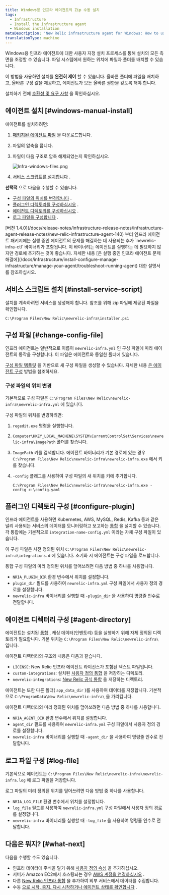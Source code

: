 ```yaml
---
title: Windows용 인프라 에이전트의 Zip 수동 설치
tags:
  - Infrastructure
  - Install the infrastructure agent
  - Windows installation
metaDescription: 'New Relic infrastructure agent for Windows: How to use the manual install script so you can adapt it to your environment.'
translationType: machine
---
```



Windows용 인프라 에이전트에 대한 사용자 지정 설치 프로세스를 통해 설치의 모든 측면을 조정할 수 있습니다. 파일 시스템에서 원하는 위치에 파일과 폴더를 배치할 수 있습니다.

이 방법을 사용하면 설치를 **완전히 제어** 할 수 있습니다. 올바른 폴더에 파일을 배치하고, 올바른 구성 값을 제공하고, 에이전트가 모든 올바른 권한을 갖도록 해야 합니다.

설치하기 전에 [호환성 및 요구 사항](/docs/infrastructure/install-infrastructure-agent/get-started/requirements-infrastructure-agent) 을 확인하십시오.

## 에이전트 설치 [#windows-manual-install]

에이전트를 설치하려면:

1. [패키지된 에이전트 파일](https://download.newrelic.com/infrastructure_agent/binaries/windows/) 을 다운로드합니다.

2. 파일의 압축을 풉니다.

3. 파일이 다음 구조로 압축 해제되었는지 확인하십시오.

   <img
     title="Infra-windows-files.png"
     alt="Infra-windows-files.png"
     src={infraWindowsFiles}
   />

4. [서비스 스크립트를 설치합니다](#install-service-script) .

**선택적** 으로 다음을 수행할 수 있습니다.

* [구성 파일의 위치를 변경합니다](#change-config-file) .
* [플러그인 디렉토리를 구성하십시오](#configure-plugin) .
* [에이전트 디렉토리를 구성하십시오](#agent-directory) .
* [로그 파일을 구성합니다](#log-file) .

<Callout variant="important">
  [버전 1.4.0](/docs/release-notes/infrastructure-release-notes/infrastructure-agent-release-notes/new-relic-infrastructure-agent-140) 부터 인프라 에이전트 패키지에는 실행 중인 에이전트의 문제를 해결하는 데 사용되는 추가 `newrelic-infra-ctl` 바이너리가 포함됩니다. 이 바이너리는 에이전트를 실행하는 데 필요하지 않지만 경로에 추가하는 것이 좋습니다. 자세한 내용 [은 실행 중인 인프라 에이전트 문제 해결에](/docs/infrastructure/install-configure-manage-infrastructure/manage-your-agent/troubleshoot-running-agent) 대한 설명서를 참조하십시오.
</Callout>

## 서비스 스크립트 설치 [#install-service-script]

설치를 계속하려면 서비스를 생성해야 합니다. 참조를 위해 zip 파일에 제공된 파일을 확인합니다.

```
C:\Program Files\New Relic\newrelic-infra\installer.ps1
```

## 구성 파일 [#change-config-file]

인프라 에이전트는 일반적으로 이름이 `newrelic-infra.yml` 인 구성 파일에 따라 에이전트의 동작을 구성합니다. 이 파일은 에이전트와 동일한 폴더에 있습니다.

[구성 파일 템플릿](/docs/infrastructure/new-relic-infrastructure/configuration/infrastructure-config-file-template-newrelic-infrayml) 을 기반으로 새 구성 파일을 생성할 수 있습니다. 자세한 내용 [은 에이전트 구성](/docs/infrastructure/new-relic-infrastructure/configuration/configure-infrastructure-agent) 방법을 참조하세요.

### 구성 파일의 위치 변경

기본적으로 구성 파일은 `C:\Program Files\New Relic\newrelic-infra\newrelic-infra.yml` 에 있습니다.

구성 파일의 위치를 변경하려면:

1. `regedit.exe` 명령을 실행합니다.

2. `Computer\HKEY_LOCAL_MACHINE\SYSTEM\CurrentControlSet\Services\newrelic-infra\ImagePath` 폴더를 찾습니다.

3. `ImagePath` 키를 검색합니다. 에이전트 바이너리가 기본 경로에 있는 경우 `C:\Program Files\New Relic\newrelic-infra\newrelic-infra.exe` 에서 키를 찾습니다.

4. `-config` 플래그를 사용하여 구성 파일의 새 위치를 키에 추가합니다.

   ```
   C:\Program Files\New Relic\newrelic-infra\newrelic-infra.exe -config c:\config.yaml
   ```

## 플러그인 디렉토리 구성 [#configure-plugin]

인프라 에이전트를 사용하면 Kubernetes, AWS, MySQL, Redis, Kafka 등과 같은 널리 사용되는 서비스의 데이터를 모니터링하고 보고하는 [통합](/docs/infrastructure/host-integrations/get-started/introduction-host-integrations) 을 설치할 수 있습니다. 각 통합에는 기본적으로 `integration-name-config.yml` 이라는 자체 구성 파일이 있습니다.

이 구성 파일은 사전 정의된 위치 `C:\Program Files\New Relic\newrelic-infra\integrations.d` 에 있습니다. 초기화 시 에이전트는 구성 파일을 로드합니다.

통합 구성 파일의 미리 정의된 위치를 덮어쓰려면 다음 방법 중 하나를 사용합니다.

* `NRIA_PLUGIN_DIR` 환경 변수에서 위치를 설정합니다.
* `plugin_dir` 필드를 사용하여 `newrelic-infra.yml` 구성 파일에서 사용자 정의 경로를 설정합니다.
* `newrelic-infra` 바이너리를 실행할 때 `-plugin_dir` 을 사용하여 명령줄 인수로 전달합니다.

## 에이전트 디렉터리 구성 [#agent-directory]

에이전트는 설치된 [통합](/docs/infrastructure/host-integrations/get-started/introduction-host-integrations) , 캐싱 데이터(인벤토리) 등을 실행하기 위해 자체 정의된 디렉토리가 필요합니다. 기본 위치는 `C:\Program Files\New Relic\newrelic-infra\` 입니다.

에이전트 디렉터리의 구조와 내용은 다음과 같습니다.

* `LICENSE`: New Relic 인프라 에이전트 라이선스가 포함된 텍스트 파일입니다.
* `custom-integrations`: 설치된 [사용자 정의 통합](/docs/integrations/integrations-sdk/getting-started/introduction-infrastructure-integrations-sdk) 을 저장하는 디렉토리.
* `newrelic-integrations`: [New Relic 공식 통합](/docs/infrastructure/host-integrations/get-started/introduction-host-integrations) 을 저장하는 디렉토리.

에이전트는 또한 다른 폴더( `app_data_dir` )를 사용하여 데이터를 저장합니다. 기본적으로 `C:\ProgramData\New Relic\newrelic-infra\` 을 가리킵니다.

에이전트 디렉터리의 미리 정의된 위치를 덮어쓰려면 다음 방법 중 하나를 사용합니다.

* `NRIA_AGENT_DIR` 환경 변수에서 위치를 설정합니다.
* `agent_dir` 필드를 사용하여 `newrelic-infra.yml` 구성 파일에서 사용자 정의 경로를 설정합니다.
* `newrelic-infra` 바이너리를 실행할 때 `-agent_dir` 을 사용하여 명령줄 인수로 전달합니다.

## 로그 파일 구성 [#log-file]

기본적으로 에이전트는 `C:\Program Files\New Relic\newrelic-infra\newrelic-infra.log` 에 로그 파일을 저장합니다.

로그 파일의 미리 정의된 위치를 덮어쓰려면 다음 방법 중 하나를 사용합니다.

* `NRIA_LOG_FILE` 환경 변수에서 위치를 설정합니다.
* `log_file` 필드를 사용하여 `newrelic-infra.yml` 구성 파일에서 사용자 정의 경로를 설정합니다.
* `newrelic-infra` 바이너리를 실행할 때 `-log_file` 을 사용하여 명령줄 인수로 전달합니다.

## 다음은 뭐지? [#what-next]

다음을 수행할 수도 있습니다.

* 인프라 데이터에 주석을 달기 위해 [사용자 정의 속성](/docs/infrastructure/install-infrastructure-agent/configuration/infrastructure-agent-configuration-settings/#custom-attributes) 을 추가하십시오.
* 서버가 Amazon EC2에서 호스팅되는 경우 [AWS 계정을 연결하십시오](/docs/integrations/amazon-integrations/get-started/connect-aws-new-relic-infrastructure-monitoring/) .
* 다른 [New Relic 인프라 통합](/docs/integrations/infrastructure-integrations/get-started/introduction-infrastructure-integrations/) 을 추가하여 외부 서비스에서 데이터를 수집합니다.
* 수동 [으로 시작, 중지, 다시 시작하거나 에이전트 상태를 확인합니다](/docs/infrastructure/install-infrastructure-agent/manage-your-agent/start-stop-restart-infrastructure-agent/#windows) .